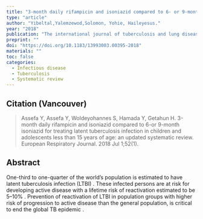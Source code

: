 ```yaml
---
title: "3-month daily rifampicin and isoniazid compared to 6- or 9-month isoniazid for treating latent tuberculosis infection in children and adolescents less than 15 years of age: an updated systematic review."
type: "article"
author: "Yibeltal,Yalemzewod,Solomon, Yohie, Haileyesus."
year: "2018"
publication: "The international journal of tuberculosis and lung disease"
preprint: ""
doi: "https://doi.org/10.1183/13993003.00395-2018"
materials: ""
toc: false
categories:
  - Infectious disease
  - Tuberculosis
  - Systematic review
---
```


## Citation (Vancouver)

> Assefa Y, Assefa Y, Woldeyohannes S, Hamada Y, Getahun H. 3-month daily rifampicin and isoniazid compared to 6-or 9-month isoniazid for treating latent tuberculosis infection in children and adolescents less than 15 years of age: an updated systematic review. European Respiratory Journal. 2018 Jul 1;52(1).

## Abstract

One-third to one-quarter of the world's population is estimated to have latent tuberculosis infection (LTBI) . These infected persons are at risk for developing active disease with a lifetime risk of reactivation estimated to be 5--10% . Prevention of reactivation of LTBI in population groups with higher risk of progression to active disease than the general population, is critical to end the global TB epidemic .
